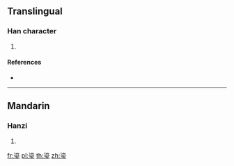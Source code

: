 {{character info/new}}
==Translingual==

===Han character===
{{Han char|rn=96|rad=玉|as=10|sn=15|four=|canj=EUMGI}}

# {{defn|Han|sort=玉10}}

====References====
* {{Han ref|kx=0739.120|dkj=21160|dj=1149.170|hdz=21133.010|uh=746C|ud=29804}}

----

==Mandarin==

===Hanzi===
{{cmn-hanzi|pin=[[liú]] ([[liu2]])|wg=liu<sup>2</sup>}}

# {{defn|lang=cmn|sort=玉10}}

[[fr:瑬]]
[[pl:瑬]]
[[th:瑬]]
[[zh:瑬]]